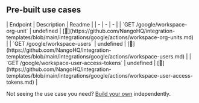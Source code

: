 
## Pre-built use cases

<AccordionGroup>


<Accordion title="Others">
| Endpoint | Description | Readme |
| - | - | - |
| `GET /google/workspace-org-unit` | undefined | [🔗](https://github.com/NangoHQ/integration-templates/blob/main/integrations/google/actions/workspace-org-units.md) |
| `GET /google/workspace-users` | undefined | [🔗](https://github.com/NangoHQ/integration-templates/blob/main/integrations/google/actions/workspace-users.md) |
| `GET /google/workspace-user-access-tokens` | undefined | [🔗](https://github.com/NangoHQ/integration-templates/blob/main/integrations/google/actions/workspace-user-access-tokens.md) |
</Accordion>

</AccordionGroup>

<Tip>Not seeing the use case you need? [Build your own](https://nango.dev/slack) independently.</Tip>
